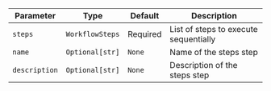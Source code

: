 | Parameter | Type | Default | Description |
|-----------|------|---------|-------------|
| `steps` | `WorkflowSteps` | Required | List of steps to execute sequentially |
| `name` | `Optional[str]` | `None` | Name of the steps step |
| `description` | `Optional[str]` | `None` | Description of the steps step |